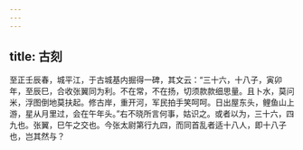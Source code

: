 ```yaml
---
---
---
```

title: 古刻
---




至正壬辰春，城平江，于古城基内掘得一碑，其文云：“三十六，十八子，寅卯年，至辰巳，合收张翼同为利。不在常，不在扬，切须款款细思量。且卜水，莫问米，浮图倒地莫扶起。修古岸，重开河，军民拍手笑呵呵。日出屋东头，鲤鱼山上游，星从月里过，会在午年头。”右不晓所言何事，姑识之。或者以为，三十六，四九也。张翼，巳午之交也。今张太尉第行九四，而同首乱者适十八人，即十八子也，岂其然与？
